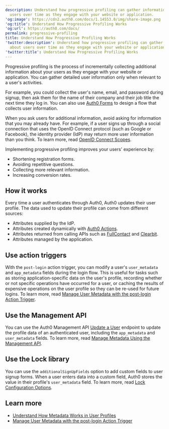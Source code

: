 ```yaml
---
description: Understand how progressive profiling can gather information about
  users over time as they engage with your website or application.
'og:image': https://cdn2.auth0.com/docs/1.14553.0/img/share-image.png
'og:title': Understand How Progressive Profiling Works
'og:url': https://auth0.com/docs/
permalink: progressive-profiling
title: Understand How Progressive Profiling Works
'twitter:description': Understand how progressive profiling can gather information
  about users over time as they engage with your website or application.
'twitter:title': Understand How Progressive Profiling Works
---
```

Progressive profiling is the process of incrementally collecting additional information about your users as they engage with your website or application. You can gather detailed user information only when relevant to a user's activities.

For example, you could collect the user's name, email, and password during signup, then ask them for the name of their company and their job title the next time they log in. You can also use [Auth0 Forms](/customize/forms/configure-progressive-profile-form) to design a flow that collects user information.

<Callout icon="file-lines" color="#0EA5E9" iconType="regular">

When you ask users for additional information, avoid asking for information that you may already have. For example, if a user signs up through a social connection that uses the OpenID Connect protocol (such as Google or Facebook), the identity provider (IdP) may return more user information than you think. To learn more, read [OpenID Connect Scopes](/get-started/apis/scopes/openid-connect-scopes#standard-claims).

</Callout>

Implementing progressive profiling improves your users' experience by:

* Shortening registration forms.
* Avoiding repetitive questions.
* Collecting more relevant information.
* Increasing conversion rates.

## How it works

Every time a user authenticates through Auth0, Auth0 updates their user profile. The data used to update their profile can come from different sources:

* Attributes supplied by the <Tooltip tip="Identity Provider (IdP): Service that stores and manages digital identities." cta="View Glossary" href="/glossary?term=IdP">IdP</Tooltip>.
* Attributes created dynamically with [Auth0 Actions](/customize/actions).
* Attributes returned from calling APIs such as [FullContact](https://www.fullcontact.com/) and [Clearbit](https://clearbit.com/).
* Attributes managed by the application.

## Use action triggers

With the `post-login` action trigger, you can modify a user's `user_metadata` and `app_metadata` fields during the login flow. This is useful for tasks such as storing application-specific data on the user's profile, recording whether or not specific operations have occurred for a user, or caching the results of expensive operations on the user profile so they can be re-used for future logins. To learn more, read [Manage User Metadata with the post-login Action Trigger](/manage-users/user-accounts/metadata/manage-user-metadata).

## Use the Management API

You can use the Auth0 <Tooltip tip="Management API: A product to allow customers to perform administrative tasks." cta="View Glossary" href="/glossary?term=Management+API">Management API</Tooltip> [Update a User](https://auth0.com/docs/api/management/v2/#!/Users/patch_users_by_id) endpoint to update the profile data of an authenticated user, including the `app_metadata` and `user_metadata` fields. To learn more, read [Manage Metadata Using the Management API](/manage-users/user-accounts/metadata/manage-metadata-api).

## Use the Lock library

You can use the `additionalSignUpFields` option to add custom fields to user signup forms. When a user enters data into a custom field, Auth0 stores the value in their profile's `user_metadata` field. To learn more, read [Lock Configuration Options](/libraries/lock/lock-configuration#additionalsignupfields-array-).

## Learn more

* [Understand How Metadata Works in User Profiles](/manage-users/user-accounts/metadata)
* [Manage User Metadata with the post-login Action Trigger](/manage-users/user-accounts/metadata/manage-user-metadata)